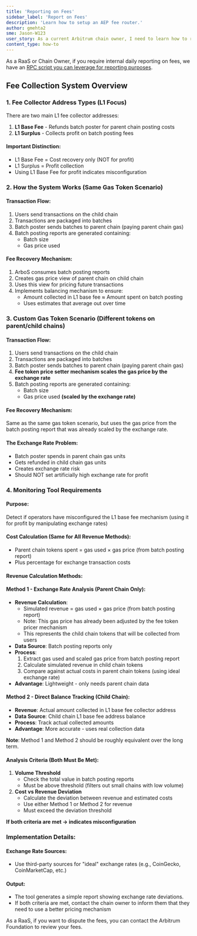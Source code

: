 ```yaml
---
title: 'Reporting on Fees'
sidebar_label: 'Report on Fees'
description: 'Learn how to setup an AEP fee router.'
author: gmehta2
sme: Jason-W123
user_story: As a current Arbitrum chain owner, I need to learn how to report on fees.
content_type: how-to
---
```



As a RaaS or Chain Owner, if you require internal daily reporting on fees, we have an [RPC script you can leverage for reporting purposes](https://github.com/yahgwai/aep-fee-tracker/).

## Fee Collection System Overview

### 1. Fee Collector Address Types (L1 Focus)

There are two main L1 fee collector addresses:

1. **L1 Base Fee** - Refunds batch poster for parent chain posting costs
2. **L1 Surplus** - Collects profit on batch posting fees

#### Important Distinction:

- L1 Base Fee = Cost recovery only (NOT for profit)
- L1 Surplus = Profit collection
- Using L1 Base Fee for profit indicates misconfiguration

### 2. How the System Works (Same Gas Token Scenario)

#### Transaction Flow:

1. Users send transactions on the child chain
2. Transactions are packaged into batches
3. Batch poster sends batches to parent chain (paying parent chain gas)
4. Batch posting reports are generated containing:
   - Batch size
   - Gas price used

#### Fee Recovery Mechanism:

1. ArboS consumes batch posting reports
2. Creates gas price view of parent chain on child chain
3. Uses this view for pricing future transactions
4. Implements balancing mechanism to ensure:
   - Amount collected in L1 base fee ≈ Amount spent on batch posting
   - Uses estimates that average out over time

### 3. Custom Gas Token Scenario (Different tokens on parent/child chains)

#### Transaction Flow:

1. Users send transactions on the child chain
2. Transactions are packaged into batches
3. Batch poster sends batches to parent chain (paying parent chain gas)
4. **Fee token price setter mechanism scales the gas price by the exchange rate**
5. Batch posting reports are generated containing:
   - Batch size
   - Gas price used **(scaled by the exchange rate)**

#### Fee Recovery Mechanism:

Same as the same gas token scenario, but uses the gas price from the batch posting report that was already scaled by the exchange rate.

#### The Exchange Rate Problem:

- Batch poster spends in parent chain gas units
- Gets refunded in child chain gas units
- Creates exchange rate risk
- Should NOT set artificially high exchange rate for profit

### 4. Monitoring Tool Requirements

#### Purpose:

Detect if operators have misconfigured the L1 base fee mechanism (using it for profit by manipulating exchange rates)

#### Cost Calculation (Same for All Revenue Methods):

- Parent chain tokens spent = gas used × gas price (from batch posting report)
- Plus percentage for exchange transaction costs

#### Revenue Calculation Methods:

#### Method 1 - Exchange Rate Analysis (Parent Chain Only):

- **Revenue Calculation**:
  - Simulated revenue = gas used × gas price (from batch posting report)
  - Note: This gas price has already been adjusted by the fee token pricer mechanism
  - This represents the child chain tokens that will be collected from users
- **Data Source**: Batch posting reports only
- **Process**:
  1. Extract gas used and scaled gas price from batch posting report
  2. Calculate simulated revenue in child chain tokens
  3. Compare against actual costs in parent chain tokens (using ideal exchange rate)
- **Advantage**: Lightweight - only needs parent chain data

#### Method 2 - Direct Balance Tracking (Child Chain):

- **Revenue**: Actual amount collected in L1 base fee collector address
- **Data Source**: Child chain L1 base fee address balance
- **Process**: Track actual collected amounts
- **Advantage**: More accurate - uses real collection data

**Note**: Method 1 and Method 2 should be roughly equivalent over the long term.

#### Analysis Criteria (Both Must Be Met):

1. **Volume Threshold**
   - Check the total value in batch posting reports
   - Must be above threshold (filters out small chains with low volume)
2. **Cost vs Revenue Deviation**
   - Calculate the deviation between revenue and estimated costs
   - Use either Method 1 or Method 2 for revenue
   - Must exceed the deviation threshold

**If both criteria are met → indicates misconfiguration**

### Implementation Details:

#### Exchange Rate Sources:

- Use third-party sources for "ideal" exchange rates (e.g., CoinGecko, CoinMarketCap, etc.)

#### Output:

- The tool generates a simple report showing exchange rate deviations.
- If both criteria are met, contact the chain owner to inform them that they need to use a better pricing mechanism

<VanillaAdmonition type="info">

As a RaaS, if you want to dispute the fees, you can contact the Arbitrum Foundation to review your fees.

</VanillaAdmonition>
